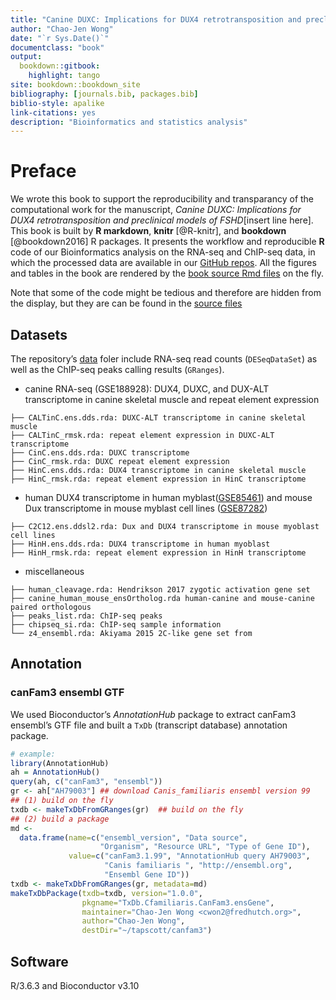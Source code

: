 ```yaml
---
title: "Canine DUXC: Implications for DUX4 retrotransposition and preclinical models of FSHD"
author: "Chao-Jen Wong"
date: "`r Sys.Date()`"
documentclass: "book"
output:
  bookdown::gitbook:
    highlight: tango
site: bookdown::bookdown_site
bibliography: [journals.bib, packages.bib]
biblio-style: apalike
link-citations: yes
description: "Bioinformatics and statistics analysis"
---
```


# Preface {-}

We wrote this book to support the reproducibility and transparancy of the computational work for the manuscript, _Canine DUXC: Implications for DUX4 retrotransposition and preclinical models of FSHD_[insert line here]. This book is built by **R markdown**, **knitr** [@R-knitr], and **bookdown** [@bookdown2016] R packages. It presents the workflow and reproducible **R** code of our Bioinformatics analysis on the RNA-seq and ChIP-seq data, in which the processed data are available in our [GitHub repos](https://github.com/FredHutch/canFam3.DuxFamily). All the figures and tables in the book are rendered by the [book source Rmd files](https://github.com/FredHutch/canFam3.DuxFamily/tree/master/gitbook) on the fly. 

Note that some of the code might be tedious and therefore are hidden from the display, but they are can be found in the [source files](https://github.com/FredHutch/canFam3.DuxFamily/tree/master/gitbook)

## Datasets

The repository's [data](https://github.com/FredHutch/canFam3.DuxFamily/tree/master/data) foler include RNA-seq read counts (`DESeqDataSet`) as well as the ChIP-seq peaks calling results (`GRanges`). 

- canine RNA-seq (GSE188928): DUX4, DUXC, and DUX-ALT transcriptome in canine skeletal muscle and repeat element expression
```
├── CALTinC.ens.dds.rda: DUXC-ALT transcriptome in canine skeletal muscle
├── CALTinC_rmsk.rda: repeat element expression in DUXC-ALT transcriptome
├── CinC.ens.dds.rda: DUXC transcriptome
├── CinC_rmsk.rda: DUXC repeat element expression
├── HinC.ens.dds.rda: DUX4 transcriptome in canine skeletal muscle
├── HinC_rmsk.rda: repeat element expression in HinC transcriptome
```

- human DUX4 transcriptome in human myblast([GSE85461](https://www.ncbi.nlm.nih.gov/geo/query/acc.cgi?acc=GSE85461)) and mouse Dux transcriptome in mouse myblast cell lines ([GSE87282](https://www.ncbi.nlm.nih.gov/geo/query/acc.cgi?acc=GSE87282))     
```
├── C2C12.ens.ddsl2.rda: Dux and DUX4 transcriptome in mouse myoblast cell lines
├── HinH.ens.dds.rda: DUX4 transcriptome in human myoblast
├── HinH_rmsk.rda: repeat element expression in HinH transcriptome
```

- miscellaneous   
```
├── human_cleavage.rda: Hendrikson 2017 zygotic activation gene set
├── canine_human_mouse_ensOrtholog.rda human-canine and mouse-canine paired orthologous
├── peaks_list.rda: ChIP-seq peaks 
├── chipseq_si.rda: ChIP-seq sample information
└── z4_ensembl.rda: Akiyama 2015 2C-like gene set from 
```

## Annotation

### canFam3 ensembl GTF
We used Bioconductor's _AnnotationHub_ package to extract canFam3 ensembl's GTF file and built a `TxDb` (transcript database) annotation package. 
```r
# example:
library(AnnotationHub)
ah = AnnotationHub()
query(ah, c("canFam3", "ensembl"))
gr <- ah["AH79003"] ## download Canis_familiaris ensembl version 99
## (1) build on the fly
txdb <- makeTxDbFromGRanges(gr)  ## build on the fly
## (2) build a package
md <- 
  data.frame(name=c("ensembl_version", "Data source", 
                    "Organism", "Resource URL", "Type of Gene ID"),
             value=c("canFam3.1.99", "AnnotationHub query AH79003", 
                     "Canis familiaris ", "http://ensembl.org", 
                     "Ensembl Gene ID"))
txdb <- makeTxDbFromGRanges(gr, metadata=md)
makeTxDbPackage(txdb=txdb, version="1.0.0",
                pkgname="TxDb.Cfamiliaris.CanFam3.ensGene",
                maintainer="Chao-Jen Wong <cwon2@fredhutch.org>",
                author="Chao-Jen Wong",
                destDir="~/tapscott/canfam3")
```

## Software
R/3.6.3 and Bioconductor v3.10